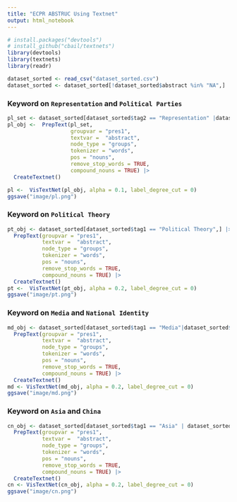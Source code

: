 ```yaml
---
title: "ECPR ABSTRUC Using Textnet"
output: html_notebook
---
```


```r
# install.packages("devtools")
# install_github("cbail/textnets")
library(devtools)
library(textnets)
library(readr)
```

```r
dataset_sorted <- read_csv("dataset_sorted.csv")
dataset_sorted <- dataset_sorted[!dataset_sorted$abstract %in% "NA",]
```

###  Keyword on `Representation` and `Political Parties`
```r
pl_set <- dataset_sorted[dataset_sorted$tag2 == "Representation" |dataset_sorted$tag3 == "Political Parties" | dataset_sorted$tag2 == "Party Members" ,] 
pl_obj <-  PrepText(pl_set, 
                    groupvar = "pres1",
                    textvar =  "abstract", 
                    node_type = "groups", 
                    tokenizer = "words", 
                    pos = "nouns",
                    remove_stop_words = TRUE,
                    compound_nouns = TRUE) |>
  CreateTextnet()

pl <-  VisTextNet(pl_obj, alpha = 0.1, label_degree_cut = 0)
ggsave("image/pl.png")

```
### Keyword on `Political Theory`
```r
pt_obj <- dataset_sorted[dataset_sorted$tag1 == "Political Theory",] |>
  PrepText(groupvar = "pres1",
           textvar =  "abstract", 
           node_type = "groups", 
           tokenizer = "words", 
           pos = "nouns",
           remove_stop_words = TRUE,
           compound_nouns = TRUE) |>
  CreateTextnet() 
pt <-  VisTextNet(pt_obj, alpha = 0.2, label_degree_cut = 0)
ggsave("image/pt.png")
```

### Keyword on `Media` and `National Identity`

```r
md_obj <- dataset_sorted[dataset_sorted$tag1 == "Media"|dataset_sorted$tag2 == "National Identity",] |>
  PrepText(groupvar = "pres1",
           textvar =  "abstract", 
           node_type = "groups", 
           tokenizer = "words", 
           pos = "nouns",
           remove_stop_words = TRUE,
           compound_nouns = TRUE) |>
  CreateTextnet() 
md <- VisTextNet(md_obj, alpha = 0.2, label_degree_cut = 0)
ggsave("image/md.png")
```


### Keyword on `Asia` and `China`

```r
cn_obj <- dataset_sorted[dataset_sorted$tag1 == "Asia" | dataset_sorted$tag1 == "China" | dataset_sorted$tag2 == "China", ] |>
  PrepText(groupvar = "pres1",
           textvar =  "abstract", 
           node_type = "groups", 
           tokenizer = "words", 
           pos = "nouns",
           remove_stop_words = TRUE,
           compound_nouns = TRUE) |>
  CreateTextnet() 
cn <- VisTextNet(cn_obj, alpha = 0.2, label_degree_cut = 0)
ggsave("image/cn.png")
```


